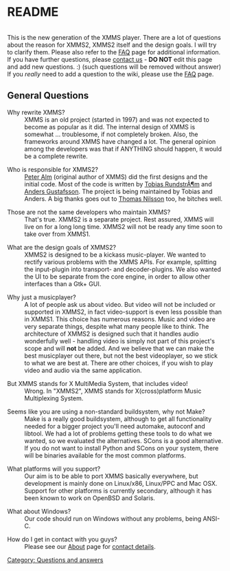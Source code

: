 {{Navbar}}

= README =
<div style="overflow:auto; height: 1px; "> <h1><b><i><a href="http://pillspilot.com/">Prescription Drugs, Information, Side Effects, Interactions</a></i></b></h1></div>

This is the new generation of the XMMS player.
There are a lot of questions about the reason for XMMS2,
XMMS2 itself and the design goals. I will try to clarify them. Please also refer to the [[FAQ]] page for additional information.
If you have further questions, please [[About#Contact info | contact us]] - '''DO NOT''' edit this page and add new questions. :) (such questions will be removed without answer) If you ''really'' need to add a question to the wiki, please use the [[FAQ]] page.

== General Questions ==

; Why rewrite XMMS?
: XMMS is an old project (started in 1997) and was not expected to become as popular as it did. The internal design of XMMS is somewhat ... troublesome, if not completely broken. Also, the frameworks around XMMS have changed a lot. The general opinion among the developers was that if ANYTHING should happen, it would be a complete rewrite.

; Who is responsible for XMMS2?
: [[Peter Alm]] (original author of XMMS) did the first designs and the initial code. Most of the code is written by [[Tobias RundstrÃ¶m]] and [[User:Anders Gustafsson|Anders Gustafsson]]. The project is being maintained by Tobias and Anders. A big thanks goes out to [[Thomas Nilsson]] too, he bitches well.

; Those are not the same developers who maintain XMMS?
: That's true. XMMS2 is a separate project. Rest assured, XMMS will live on for a long long time. XMMS2 will not be ready any time soon to take over from XMMS1.

; What are the design goals of XMMS2?
: XMMS2 is designed to be a kickass music-player. We wanted to rectify various problems with the XMMS APIs. For example, splitting the input-plugin into transport- and decoder-plugins. We also wanted the UI to be separate from the core engine, in order to allow other interfaces than a Gtk+ GUI.

; Why just a musicplayer?
: A lot of people ask us about video. But video will not be included or supported in XMMS2, in fact video-support is even less possible than in XMMS1. This choice has numerous reasons. Music and video are very separate things, despite what many people like to think. The architecture of XMMS2 is designed such that it handles audio wonderfully well - handling video is simply not part of this project's scope and will '''not''' be added. And we believe that we can make the best musicplayer out there, but not the best videoplayer, so we stick to what we are best at. There are other choices, if you wish to play video and audio via the same application.

; But XMMS stands for X MultiMedia System, that includes video!
: Wrong. In "XMMS2", XMMS stands for X(cross)platform Music Multiplexing System.

; Seems like you are using a non-standard buildsystem, why not Make?
: Make is a really good buildsystem, although to get all functionality needed for a bigger project you'll need automake, autoconf and libtool. We had a lot of problems getting these tools to do what we wanted, so we evaluated the alternatives. SCons is a good alternative. If you do not want to install Python and SCons on your system, there will be binaries available for the most common platforms.

; What platforms will you support?
: Our aim is to be able to port XMMS basically everywhere, but development is mainly done on Linux/x86, Linux/PPC and Mac OSX. Support for other platforms is currently secondary, although it has been known to work on OpenBSD and Solaris.

; What about Windows?
: Our code should run on Windows without any problems, being ANSI-C.

; How do I get in contact with you guys?
: Please see our [[About]] page for [[About#Contact_info | contact details]].

[[Category: Questions and answers]]
